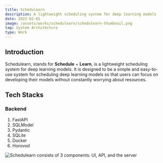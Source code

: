 ```yaml
---
title: Schedulearn
description: A lightweight scheduling system for deep learning models
date: 2022-02-01
image: /assets/works/schedulearn/schedulearn-thumbnail.png
tag: System Architecture
type: Work
---
```


## Introduction

Schedulearn, stands for **Schedule** + **Learn**, is a lightweight scheduling system for deep learning models.
It is designed to be a simple and easy-to-use system for scheduling deep learning models so that users can focus on developing their models without constantly worrying about resources. 

## Tech Stacks

### Backend
1. FastAPI
2. SQLModel
3. Pydantic
4. SQLite
5. Docker
6. Horovod

![Schedulearn consists of 3 components: UI, API, and the server](/images/portfolios/schedulearn/schedulearn-architecture.png)